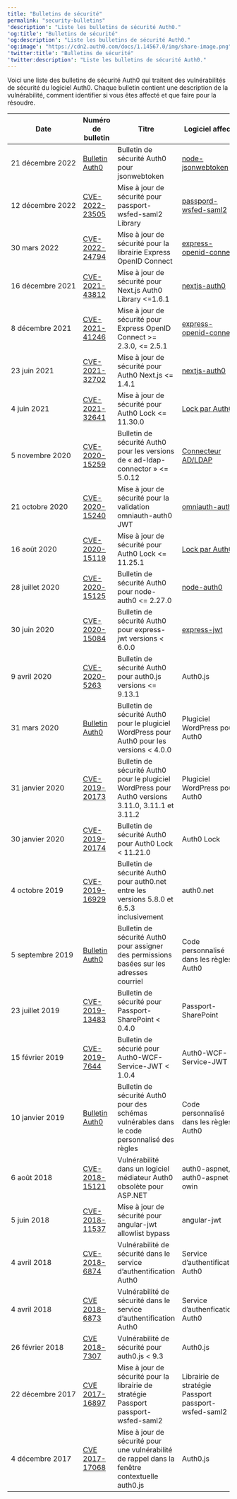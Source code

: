 ---
title: "Bulletins de sécurité"
permalink: "security-bulletins"
'description': "Liste les bulletins de sécurité Auth0."
'og:title': "Bulletins de sécurité"
'og:description': "Liste les bulletins de sécurité Auth0."
'og:image': "https://cdn2.auth0.com/docs/1.14567.0/img/share-image.png"
'twitter:title': "Bulletins de sécurité"
'twitter:description': "Liste les bulletins de sécurité Auth0."
---

Voici une liste des bulletins de sécurité Auth0 qui traitent des vulnérabilités de sécurité du logiciel Auth0. Chaque bulletin contient une description de la vulnérabilité, comment identifier si vous êtes affecté et que faire pour la résoudre.

<table class="table"><thead>
<tr>
<th><strong>Date</strong></th>
<th><strong>Numéro de bulletin</strong></th>
<th><strong>Titre</strong></th>
<th><strong>Logiciel affecté</strong></th>
</tr>
</thead>
<tbody>
<tr>
<td>21 décembre 2022</td>
<td><a href="/docs/docs/fr-ca/secure/security-guidance/security-bulletins/2022-12-21-jsonwebtoken">Bulletin Auth0</a></td>
<td>Bulletin de sécurité Auth0 pour jsonwebtoken</td>
<td><a href="https://github.com/auth0/node-jsonwebtoken">node-jsonwebtoken</a></td>
</tr>
<tr>
<td>12 décembre 2022</td>
<td><a href="/docs/docs/fr-ca/secure/security-guidance/security-bulletins/cve-2022-23505">CVE-2022-23505</a></td>
<td>Mise à jour de sécurité pour passport-wsfed-saml2 Library</td>
<td><a href="https://github.com/auth0/passport-wsfed-saml2">passpord-wsfed-saml2</a></td>
</tr>
<tr>
<td>30 mars 2022</td>
<td><a href="/docs/docs/fr-ca/secure/security-guidance/security-bulletins/cve-2022-24794">CVE-2022-24794</a></td>
<td>Mise à jour de sécurité pour la librairie Express OpenID Connect</td>
<td><a href="https://github.com/auth0/express-openid-connect">express-openid-connect</a></td>
</tr>
<tr>
<td>16 décembre 2021</td>
<td><a href="/docs/docs/fr-ca/secure/security-guidance/security-bulletins/cve-2021-43812">CVE-2021-43812</a></td>
<td>Mise à jour de sécurité pour Next.js Auth0 Library &lt;=1.6.1</td>
<td><a href="https://github.com/auth0/nextjs-auth0">nextjs-auth0</a></td>
</tr>
<tr>
<td>8 décembre 2021</td>
<td><a href="/docs/docs/fr-ca/secure/security-guidance/security-bulletins/cve-2021-41246">CVE-2021-41246</a></td>
<td>Mise à jour de sécurité pour Express OpenID Connect &gt;= 2.3.0, &lt;= 2.5.1</td>
<td><a href="https://github.com/auth0/express-openid-connect">express-openid-connect</a></td>
</tr>
<tr>
<td>23 juin 2021</td>
<td><a href="/docs/docs/fr-ca/secure/security-guidance/security-bulletins/cve-2021-32702">CVE-2021-32702</a></td>
<td>Mise à jour de sécurité pour Auth0 Next.js &lt;= 1.4.1</td>
<td><a href="https://github.com/auth0/nextjs-auth0">nextjs-auth0</a></td>
</tr>
<tr>
<td>4 juin 2021</td>
<td><a href="/docs/docs/fr-ca/secure/security-guidance/security-bulletins/cve-2021-32641">CVE-2021-32641</a></td>
<td>Mise à jour de sécurité pour Auth0 Lock &lt;= 11.30.0</td>
<td><a href="https://github.com/auth0/lock">Lock par Auth0</a></td>
</tr>
<tr>
<td>5 novembre 2020</td>
<td><a href="/docs/docs/fr-ca/secure/security-guidance/security-bulletins/cve-2020-15259">CVE-2020-15259</a></td>
<td>Bulletin de sécurité Auth0 pour les versions de « ad-ldap-connector » &lt;= 5.0.12</td>
<td><a href="https://github.com/auth0/ad-ldap-connector">Connecteur AD/LDAP</a></td>
</tr>
<tr>
<td>21 octobre 2020</td>
<td><a href="/docs/docs/fr-ca/secure/security-guidance/security-bulletins/cve-2020-15240">CVE-2020-15240</a></td>
<td>Mise à jour de sécurité pour la validation omniauth-auth0 JWT</td>
<td><a href="https://github.com/auth0/omniauth-auth0">omniauth-auth0</a></td>
</tr>
<tr>
<td>16 août 2020</td>
<td><a href="/docs/docs/fr-ca/secure/security-guidance/security-bulletins/cve-2020-15119">CVE-2020-15119</a></td>
<td>Mise à jour de sécurité pour Auth0 Lock &lt;= 11.25.1</td>
<td><a href="https://github.com/auth0/lock">Lock par Auth0</a></td>
</tr>
<tr>
<td>28 juillet 2020</td>
<td><a href="/docs/docs/fr-ca/secure/security-guidance/security-bulletins/cve-2020-15125">CVE-2020-15125</a></td>
<td>Bulletin de sécurité Auth0 pour node-auth0 &lt;= 2.27.0</td>
<td><a href="https://github.com/auth0/node-auth0">node-auth0</a></td>
</tr>
<tr>
<td>30 juin 2020</td>
<td><a href="/docs/docs/fr-ca/secure/security-guidance/security-bulletins/cve-2020-15084">CVE-2020-15084</a></td>
<td>Bulletin de sécurité Auth0 pour express-jwt versions &lt; 6.0.0</td>
<td><a href="https://github.com/auth0/express-jwt">express-jwt</a></td>
</tr>
<tr>
<td>9 avril 2020</td>
<td><a href="/docs/docs/fr-ca/secure/security-guidance/security-bulletins/cve-2020-5263">CVE-2020-5263</a></td>
<td>Bulletin de sécurité Auth0 pour auth0.js versions &lt;= 9.13.1</td>
<td>Auth0.js</td>
</tr>
<tr>
<td>31 mars 2020</td>
<td><a href="/docs/docs/fr-ca/secure/security-guidance/security-bulletins/2020-03-31-wpauth0">Bulletin Auth0</a></td>
<td>Bulletin de sécurité Auth0 pour le plugiciel WordPress pour Auth0 pour les versions &lt; 4.0.0</td>
<td>Plugiciel WordPress pour Auth0</td>
</tr>
<tr>
<td>31 janvier 2020</td>
<td><a href="/docs/docs/fr-ca/secure/security-guidance/security-bulletins/cve-2019-20173">CVE-2019-20173</a></td>
<td>Bulletin de sécurité Auth0 pour le plugiciel WordPress pour Auth0 versions 3.11.0, 3.11.1 et 3.11.2</td>
<td>Plugiciel WordPress pour Auth0</td>
</tr>
<tr>
<td>30 janvier 2020</td>
<td><a href="/docs/docs/fr-ca/secure/security-guidance/security-bulletins/cve-2019-20174">CVE-2019-20174</a></td>
<td>Bulletin de sécurité Auth0 pour Auth0 Lock &lt; 11.21.0</td>
<td>Auth0 Lock</td>
</tr>
<tr>
<td>4 octobre 2019</td>
<td><a href="/docs/docs/fr-ca/secure/security-guidance/security-bulletins/cve-2019-16929">CVE-2019-16929</a></td>
<td>Bulletin de sécurité Auth0 pour auth0.net entre les versions 5.8.0 et 6.5.3 inclusivement</td>
<td>auth0.net</td>
</tr>
<tr>
<td>5 septembre 2019</td>
<td><a href="/docs/docs/fr-ca/secure/security-guidance/security-bulletins/2019-09-05-scopes">Bulletin Auth0</a></td>
<td>Bulletin de sécurité Auth0 pour assigner des permissions basées sur les adresses courriel</td>
<td>Code personnalisé dans les règles Auth0</td>
</tr>
<tr>
<td>23 juillet 2019</td>
<td><a href="/docs/docs/fr-ca/secure/security-guidance/security-bulletins/cve-2019-13483">CVE-2019-13483</a></td>
<td>Bulletin de sécurité pour Passport-SharePoint &lt; 0.4.0</td>
<td>Passport-SharePoint</td>
</tr>
<tr>
<td>15 février 2019</td>
<td><a href="/docs/docs/fr-ca/secure/security-guidance/security-bulletins/cve-2019-7644">CVE-2019-7644</a></td>
<td>Bulletin de sécurié pour Auth0-WCF-Service-JWT &lt; 1.0.4</td>
<td>Auth0-WCF-Service-JWT</td>
</tr>
<tr>
<td>10 janvier 2019</td>
<td><a href="/docs/docs/fr-ca/secure/security-guidance/security-bulletins/2019-01-10-rules">Bulletin Auth0</a></td>
<td>Bulletin de sécurité Auth0 pour des schémas vulnérables dans le code personnalisé des règles</td>
<td>Code personnalisé dans les règles Auth0</td>
</tr>
<tr>
<td>6 août 2018</td>
<td><a href="/docs/docs/fr-ca/secure/security-guidance/security-bulletins/cve-2018-15121">CVE-2018-15121</a></td>
<td>Vulnérabilité dans un logiciel médiateur Auth0 obsolète pour ASP.NET</td>
<td>auth0-aspnet, auth0-aspnet-owin</td>
</tr>
<tr>
<td>5 juin 2018</td>
<td><a href="/docs/docs/fr-ca/secure/security-guidance/security-bulletins/cve-2018-11537">CVE-2018-11537</a></td>
<td>Mise à jour de sécurité pour angular-jwt allowlist bypass</td>
<td>angular-jwt</td>
</tr>
<tr>
<td>4 avril 2018</td>
<td><a href="/docs/docs/fr-ca/secure/security-guidance/security-bulletins/cve-2018-6874">CVE-2018-6874</a></td>
<td>Vulnérabilité de sécurité dans le service d’authentification Auth0</td>
<td>Service d’authentification Auth0</td>
</tr>
<tr>
<td>4 avril 2018</td>
<td><a href="/docs/docs/fr-ca/secure/security-guidance/security-bulletins/cve-2018-6873">CVE 2018-6873</a></td>
<td>Vulnérabilité de sécurité dans le service d’authentification Auth0</td>
<td>Service d’authenfication Auth0</td>
</tr>
<tr>
<td>26 février 2018</td>
<td><a href="/docs/docs/fr-ca/secure/security-guidance/security-bulletins/cve-2018-7307">CVE 2018-7307</a></td>
<td>Vulnérabilité de sécurité pour auth0.js &lt; 9.3</td>
<td>Auth0.js</td>
</tr>
<tr>
<td>22 décembre 2017</td>
<td><a href="/docs/docs/fr-ca/secure/security-guidance/security-bulletins/cve-2017-16897">CVE 2017-16897</a></td>
<td>Mise à jour de sécurité pour la librairie de stratégie Passport passport-wsfed-saml2</td>
<td>Librairie de stratégie Passport passport-wsfed-saml2</td>
</tr>
<tr>
<td>4 décembre 2017</td>
<td><a href="/docs/docs/fr-ca/secure/security-guidance/security-bulletins/cve-2017-17068">CVE 2017-17068</a></td>
<td>Mise à jour de sécurité pour une vulnérabilité de rappel dans la fenêtre contextuelle auth0.js</td>
<td>Auth0.js</td>
</tr>
</tbody>
</table>